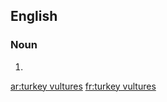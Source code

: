 ==English==

===Noun===
{{head|en|plural}}

# {{plural of|turkey vulture|lang=en}}

[[ar:turkey vultures]]
[[fr:turkey vultures]]